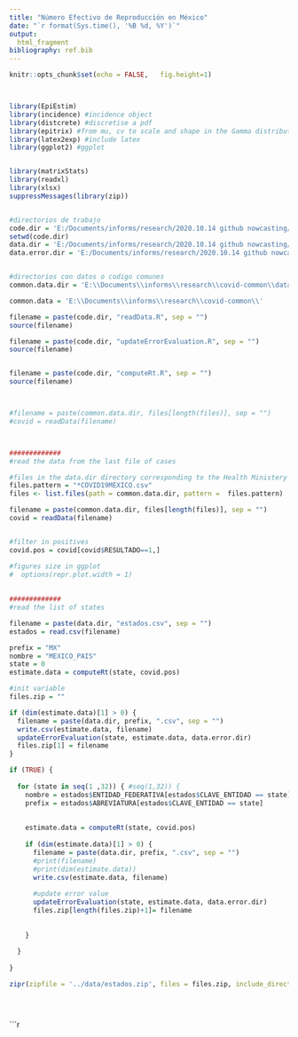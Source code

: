 ---
title: "Número Efectivo de Reproducción en México"
date: "`r format(Sys.time(), '%B %d, %Y')`"
output:
  html_fragment
bibliography: ref.bib
---

```{r setup, echo=FALSE}

knitr::opts_chunk$set(echo = FALSE,   fig.height=1)



library(EpiEstim)
library(incidence) #incidence object
library(distcrete) #discretise a pdf
library(epitrix) #from mu, cv to scale and shape in the Gamma distribution
library(latex2exp) #include latex
library(ggplot2) #ggplot


library(matrixStats)
library(readxl)
library(xlsx)
suppressMessages(library(zip))


#directorios de trabajo
code.dir = 'E:/Documents/informs/research/2020.10.14 github nowcasting/code/'
setwd(code.dir)
data.dir = 'E:/Documents/informs/research/2020.10.14 github nowcasting/data/'
data.error.dir = 'E:/Documents/informs/research/2020.10.14 github nowcasting/data/error/'


#directorios con datos o codigo comunes
common.data.dir = 'E:\\Documents\\informs\\research\\covid-common\\data\\'

common.data = 'E:\\Documents\\informs\\research\\covid-common\\'

filename = paste(code.dir, "readData.R", sep = "")
source(filename)

filename = paste(code.dir, "updateErrorEvaluation.R", sep = "")
source(filename)


filename = paste(code.dir, "computeRt.R", sep = "")
source(filename)



#filename = paste(common.data.dir, files[length(files)], sep = "")
#covid = readData(filename)



#############
#read the data from the last file of cases

#files in the data.dir directory corresponding to the Health Ministery data
files.pattern = "*COVID19MEXICO.csv"
files <- list.files(path = common.data.dir, pattern =  files.pattern)

filename = paste(common.data.dir, files[length(files)], sep = "")
covid = readData(filename)


#filter in positives
covid.pos = covid[covid$RESULTADO==1,]

```
 	
```{r figures, fig.height=2.66, fig.width=4}



#figures size in ggplot
#  options(repr.plot.width = 1)
  
  
#############
#read the list of states

filename = paste(data.dir, "estados.csv", sep = "")
estados = read.csv(filename)

prefix = "MX"
nombre = "MEXICO_PAIS"
state = 0
estimate.data = computeRt(state, covid.pos)

#init variable
files.zip = ""

if (dim(estimate.data)[1] > 0) {
  filename = paste(data.dir, prefix, ".csv", sep = "")
  write.csv(estimate.data, filename)
  updateErrorEvaluation(state, estimate.data, data.error.dir)
  files.zip[1] = filename
}

if (TRUE) { 
  
  for (state in seq(1 ,32)) { #seq(1,32)) {
    nombre = estados$ENTIDAD_FEDERATIVA[estados$CLAVE_ENTIDAD == state]
    prefix = estados$ABREVIATURA[estados$CLAVE_ENTIDAD == state]
    
    
    estimate.data = computeRt(state, covid.pos)
    
    if (dim(estimate.data)[1] > 0) {
      filename = paste(data.dir, prefix, ".csv", sep = "")
      #print(filename)
      #print(dim(estimate.data))
      write.csv(estimate.data, filename)
      
      #update error value
      updateErrorEvaluation(state, estimate.data, data.error.dir)
      files.zip[length(files.zip)+1]= filename
      
      
    }
    
  }
  
}

zipr(zipfile = '../data/estados.zip', files = files.zip, include_directories = FALSE)





```

```{r terms}

